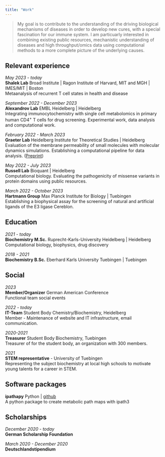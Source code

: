 ```yaml
--- 
title: "Work"
---
```


> My goal is to contribute to the understanding of the driving biological mechanisms of diseases in order to develop new cures, with a special fascination for our immune system. I am particuarly interested in combining existing public resources, mechanistic understanding of diseases and high throughput/omics data using computational methods to a more complete picture of the underlying causes.

 
## Relevant experience 

*May 2023 - today* <br>
**Shalek Lab** Broad Institute | Ragon Institute of Harvard, MIT and MGH | IMES/MIT | Boston <br>
Metaanalysis of recurrent T cell states in health and disease

*September 2022 - December 2023* <br>
**Alexandrov Lab** EMBL Heidelberg | Heidelberg <br>
Integrating immunocytochemistry with single cell metabolomics in primary human CD4^+^ T cells for drug screening. Experimental work, data analysis and computational work. 

*February 2022 - March 2023* <br>
**Graeter Lab** Heidelberg Institute for Theoretical Studies | Heidelberg <br>
Evaluation of the membrane permeability of small molecules with molecular dynamics simulations. Establishing a computational pipeline for data analysis. ([Preprint](https://doi.org/10.1101/2023.03.27.534360))

*May 2022 - July 2023* <br>
**Russell Lab** Bioquant | Heidelberg <br>
Computational biology. Evaluating the pathogenicity of missense variants in protein domains using public resources. 

*March 2022 - October 2023* <br>
**Hartmann Group** Max Planck Institute for Biology | Tuebingen <br>
Establishing a biophysical assay for the screening of natural and artificial ligands of the E3 ligase Cereblon. 


## Education 

*2021 - today* <br>
**Biochemistry M.Sc.** Ruprecht-Karls-University Heidelberg | Heidelberg <br>
Computational biology, biophysics, drug discovery 

*2018 - 2021* <br>
**Biochemistry B.Sc.** Eberhard Karls University Tuebingen | Tuebingen <br>
<!-- Final Grade: 1.1  -->


## Social 

*2023* <br>
**Member/Organizer** German American Conference <br>
Functional team social events

*2022 - today* <br>
**IT-Team** Student Body Chemistry/Biochemistry, Heidelberg <br>
Member - Maintenance of website and IT infrastructure, email communication. 

*2020-2021* <br>
**Treasurer** Student Body Biochemistry, Tuebingen <br>
Treasurer of for the student body, an organization with 300 members. 

*2021* <br>
**STEM representative** - University of Tuebingen <br>
Representing the subject biochemistry at local high schools to motivate young talents for a career in STEM. 

<!-- ## Publications 

Energetics and kinetics of membrane permeation of photoresists for bioprinting Lucas Diedrich, Matthias Brosz, Tobias Abele, Salome Steinke, Frauke Gräter, Kerstin Göpfrich, Camilo Aponte-Santamaría bioRxiv 2023.03.27.534360; doi: https://doi.org/10.1101/2023.03.27.534360 -->

## Software packages 


**ipathapy** Python | [github](https://github.com/lucas-diedrich/ipathapy.git)<br>
A python package to create metabolic path maps with ipath3 



## Scholarships 

*December 2020 - today* <br>
**German Scholarship Foundation**

*March 2020 - December 2020* <br>
**Deutschlandstipendium**
